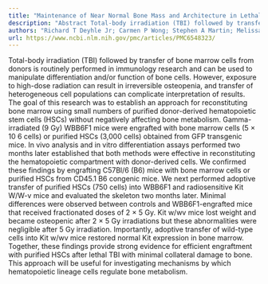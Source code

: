 ```yaml
---
title: "Maintenance of Near Normal Bone Mass and Architecture in Lethally Irradiated Female Mice following Adoptive Transfer with as few as 750 Purified Hematopoietic Stem Cells"
description: "Abstract Total-body irradiation (TBI) followed by transfer of bone marrow cells from donors is routinely performed in immunology research and can be used to manipulate differentiation and/or function ..."
authors: "Richard T Deyhle Jr; Carmen P Wong; Stephen A Martin; Melissa Q McDougall; Dawn A Olson; Adam J Branscum; Scott A Menn; Urszula T Iwaniec; David M Hamby; Russell T Turner"
url: https://www.ncbi.nlm.nih.gov/pmc/articles/PMC6548323/
---
```


Total-body irradiation (TBI) followed by transfer of bone marrow cells from donors is routinely performed in immunology research and can be used to manipulate differentiation and/or function of bone cells. However, exposure to high-dose radiation can result in irreversible osteopenia, and transfer of heterogeneous cell populations can complicate interpretation of results. The goal of this research was to establish an approach for reconstituting bone marrow using small numbers of purified donor-derived hematopoietic stem cells (HSCs) without negatively affecting bone metabolism. Gamma-irradiated (9 Gy) WBB6F1 mice were engrafted with bone marrow cells (5 × 10 6 cells) or purified HSCs (3,000 cells) obtained from GFP transgenic mice. In vivo analysis and in vitro differentiation assays performed two months later established that both methods were effective in reconstituting the hematopoietic compartment with donor-derived cells. We confirmed these findings by engrafting C57Bl/6 (B6) mice with bone marrow cells or purified HSCs from CD45.1 B6 congenic mice. We next performed adoptive transfer of purified HSCs (750 cells) into WBB6F1 and radiosensitive Kit W/W-v mice and evaluated the skeleton two months later. Minimal differences were observed between controls and WBB6F1-engrafted mice that received fractionated doses of 2 × 5 Gy. Kit w/wv mice lost weight and became osteopenic after 2 × 5 Gy irradiations but these abnormalities were negligible after 5 Gy irradiation. Importantly, adoptive transfer of wild-type cells into Kit w/wv mice restored normal Kit expression in bone marrow. Together, these findings provide strong evidence for efficient engraftment with purified HSCs after lethal TBI with minimal collateral damage to bone. This approach will be useful for investigating mechanisms by which hematopoietic lineage cells regulate bone metabolism.
